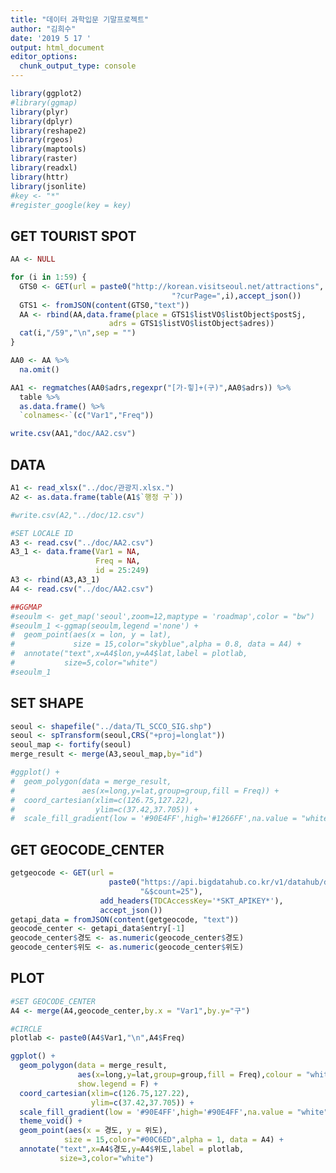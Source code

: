 ```yaml
---
title: "데이터 과학입문 기말프로젝트"
author: "김희수"
date: '2019 5 17 '
output: html_document
editor_options: 
  chunk_output_type: console
---
```


```r
library(ggplot2)
#library(ggmap)
library(plyr)
library(dplyr)
library(reshape2)
library(rgeos)
library(maptools)
library(raster)
library(readxl)
library(httr)
library(jsonlite)
#key <- "*"
#register_google(key = key)
```

## GET TOURIST SPOT

```r

AA <- NULL

for (i in 1:59) {
  GTS0 <- GET(url = paste0("http://korean.visitseoul.net/attractions",
                                    "?curPage=",i),accept_json())
  GTS1 <- fromJSON(content(GTS0,"text"))
  AA <- rbind(AA,data.frame(place = GTS1$listVO$listObject$postSj,
                      adrs = GTS1$listVO$listObject$adres))
  cat(i,"/59","\n",sep = "")
}

AA0 <- AA %>%
  na.omit()

AA1 <- regmatches(AA0$adrs,regexpr("[가-힣]+(구)",AA0$adrs)) %>%
  table %>%
  as.data.frame() %>%
  `colnames<-`(c("Var1","Freq"))

write.csv(AA1,"doc/AA2.csv")

```
## DATA

```r
A1 <- read_xlsx("../doc/관광지.xlsx.")
A2 <- as.data.frame(table(A1$`행정 구`))

#write.csv(A2,"../doc/12.csv")

#SET LOCALE ID
A3 <- read.csv("../doc/AA2.csv")
A3_1 <- data.frame(Var1 = NA,
                   Freq = NA,
                   id = 25:249)
A3 <- rbind(A3,A3_1)
A4 <- read.csv("../doc/AA2.csv")

##GGMAP
#seoulm <- get_map('seoul',zoom=12,maptype = 'roadmap',color = "bw")
#seoulm_1 <-ggmap(seoulm,legend ='none') +
#  geom_point(aes(x = lon, y = lat),
#             size = 15,color="skyblue",alpha = 0.8, data = A4) +
#  annotate("text",x=A4$lon,y=A4$lat,label = plotlab,
#           size=5,color="white")
#seoulm_1
```

## SET SHAPE

```r
seoul <- shapefile("../data/TL_SCCO_SIG.shp")
seoul <- spTransform(seoul,CRS("+proj=longlat"))
seoul_map <- fortify(seoul)
merge_result <- merge(A3,seoul_map,by="id")

#ggplot() +
#  geom_polygon(data = merge_result,
#               aes(x=long,y=lat,group=group,fill = Freq)) +
#  coord_cartesian(xlim=c(126.75,127.22),
#                  ylim=c(37.42,37.705)) +
#  scale_fill_gradient(low = '#90E4FF',high='#1266FF',na.value = "white")
```

## GET GEOCODE_CENTER

```r
getgeocode <- GET(url = 
                      paste0("https://api.bigdatahub.co.kr/v1/datahub/datasets/search.json?pid=1000908",
                             "&$count=25"),
                    add_headers(TDCAccessKey='*SKT_APIKEY*'),
                    accept_json())
getapi_data = fromJSON(content(getgeocode, "text"))
geocode_center <- getapi_data$entry[-1]
geocode_center$경도 <- as.numeric(geocode_center$경도)
geocode_center$위도 <- as.numeric(geocode_center$위도)

```

## PLOT

```r

#SET GEOCODE_CENTER
A4 <- merge(A4,geocode_center,by.x = "Var1",by.y="구")

#CIRCLE
plotlab <- paste0(A4$Var1,"\n",A4$Freq)

ggplot() +
  geom_polygon(data = merge_result,
               aes(x=long,y=lat,group=group,fill = Freq),colour = "white",size=0.8,
               show.legend = F) +
  coord_cartesian(xlim=c(126.75,127.22),
                  ylim=c(37.42,37.705)) +
  scale_fill_gradient(low = '#90E4FF',high='#90E4FF',na.value = "white") +
  theme_void() +
  geom_point(aes(x = 경도, y = 위도), 
            size = 15,color="#00C6ED",alpha = 1, data = A4) +
  annotate("text",x=A4$경도,y=A4$위도,label = plotlab,
           size=3,color="white")


```

